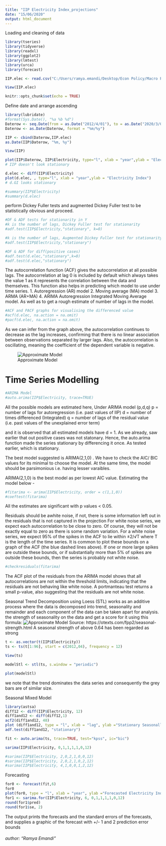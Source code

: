 ---
title: "IIP Electricity Index_projections"
date: "15/06/2020"
output: html_document
---

Loading and cleaning of data

```{r setup, include=FALSE}
library(tseries)
library(tidyverse)
library(readxl)
library(ggplot2)
library(lmtest)
library(urca)
library(forecast)

IIP.elec <- read.csv("C:/Users/ramya.emandi/Desktop/Econ Policy/Macro Projections/IIP_load.csv")

View(IIP.elec)

knitr::opts_chunk$set(echo = TRUE)
```

Define date and arrange ascending 
```{r}
library(lubridate)
#format(Sys.Date(), "%a %b %d")
Daterow <- seq.Date(from = as.Date("2012/4/01"), to = as.Date("2020/3/01"), by = "month")
Daterow <- as.Date(Daterow, format = "%m/%y")

IIP <- cbind(Daterow,IIP.elec)
as.Date(IIP$Daterow, "%m, %y")

View(IIP)
```

```{r}
plot(IIP$Daterow, IIP$Electricity, type="l", xlab = "year",ylab = "Electricity Index")
# IIP doesn't look stationary 
```


```{r}
d.elec <- diff(IIP$Electricity)
plot(d.elec, , type="l", xlab = "year",ylab = "Electricity Index")
# d.GI looks stationary 
```

```{r}
#summary(IIP$Electricity)
#summary(d.elec)
```

perform Dickey Fuller tests and augmented Dickey Fuller test to be statistically obvious and proceed.

```{r}
#DF & ADF tests for stationarity in Y 
#k is the number of lags, Dickey Fuller test for stationarity
#adf.test(IIP$Electricity,"stationary", k=0)

#k is the number of lags, Augmented Dickey Fuller test for stationarity
#adf.test(IIP$Electricity,"stationary")

#DF & ADF for diff(positive cases)
#adf.test(d.elec,"stationary",k=0)
#adf.test(d.elec,"stationary")
```

The autocorrelation function (ACF) gives the autocorrelation at all possible lags. The autocorrelation at lag 0 is included by default which always takes the value 1 as it represents the correlation between the data and themselves. This function also helps in predicting which model to use under time series. 1. Autoregression (AR) model 2. Moving average (MA) model 3. ARMA (AR+MA) 4. ARIMA Autoregression Integrated Moving Average model. As well as to get a rough estimate of number of lags in the model.
```{r}
#ACF and PACF graphs for visualising the differenced value 
#acf(d.elec, na.action = na.omit)
#pacf(d.elec, na.action = na.omit)
```
As we can infer from the graph above, the autocorrelation continues to decrease as the lag increases, confirming that there is no linear association between observations separated by larger lags. Also, the autocorrelation is oscillating, meaning the coefficient of the dependent variable is negative. 

![Approximate Model](C:/Users/ramya.emandi/Pictures/ACF_PACF.png)

# Time Series Modelling
```{r}
#ARIMA Model
#auto.arima(IIP$Electricity, trace=TRUE) 
```

All the possible models are estimated here, Under ARIMA model (p,d,q)
p = number of lags for autoregression (i.e. past values of IIP)
d = number of times differenced (Integrated)
q = number of lags of the residual value (i.e. past values of the unexplained error term)

and it is observed that all estimated models have d = 1. As we already, saw earlier that out positive cases was not statonary. Hence, the auto.arima function made the series stationary by differencing it once. As tested earlier, which is stationary.

The best model suggested is ARIMA(2,1,0) . We have to check the AIC/ BIC values for its minimal to choose the model. At the same time, the model should be parsimonious i.e. having lesser varaibles. 

ARIMA(2,1,0) is the best model as per lowest AIC value. Estimating the model below -

```{r}
#fitarima <- arima(IIP$Electricity, order = c(1,1,0))
#coeftest(fitarima)
```

All the estimates are significant with p values < 0.05. 

Residuals should be awhite noise, if not, there is some information left out in the residuals that is not captured in the projection
For white noise series, we expect each autocorrelation to be close to zero. Of course, they will not be exactly equal to zero as there is some random variation. For a white noise series, we expect 95% of the spikes in the ACF to lie within ±2/√T  where  T is the length of the time series. It is common to plot these bounds on a graph of the ACF (the blue dashed lines above). If one or more large spikes are outside these bounds, or if substantially more than 5% of spikes are outside these bounds, then the series is probably not white noise.
```{r}
#checkresiduals(fitarima)
```
The ACF plot of the residuals from the ARIMA model shows that all autocorrelations are not within the threshold limits, indicating that the residuals are not behaving like white noise. A portmanteau test returns a small p-value, also suggesting that the residuals are not white noise.

Seasonal Trend Decomposition using Loess (STL) works as an additive process where the data is decomposed into trend, seasonality and remainder and each component of the data can be taken apart for analysis.
 the strength of seasonality on the data and get a score for it using this formula:
![Approximate Model](C:/Users/ramya.emandi/Pictures/seasonality.png)
Source: https://otexts.com/fpp2/seasonal-strength.html
A seasonal strength of above 0.64 has been regarded as strong

```{r}
t <- as.vector(t(IIP$Electricity))
ts <- ts(t[1:96], start = c(2012,04), frequency = 12)

View(ts)

modelStl <- stl(ts, s.window = "periodic")

plot(modelStl)
```
we note that the trend dominates the data series and consequently the grey bars are of similar size.

Seasonal Mixed Model

```{r}
library(astsa)
diff12 <- diff(IIP$Electricity, 12)
diff1and12 <- diff(diff12,1)
acf2(diff1and12, 48)
plot (diff1and12, type = "l", xlab = "lag", ylab ="Stationary Seasonally adjusted Electricity Index")
adf.test(diff1and12, "stationary")
```

```{r}
fit <- auto.arima(ts, trace=TRUE, test="kpss", ic="bic")

sarima(IIP$Electricity, 0,1,1,1,1,0,12)

#sarima(IIP$Electricity, 2,0,2,1,0,0,12)
#sarima(IIP$Electricity, 2,0,2,1,0,2,12)
#sarima(IIP$Electricity, 4,1,0,0,1,2,12)

```

Forecasting
```{r}
for0 <- forecast(fit,6)
for0
plot(for0, type = "l", xlab = "year", ylab ="Forecasted Electricity Index")
for1 <- sarima.for(IIP$Electricity, 6, 0,1,1,1,1,0,12)
round(for1$pred)
round(for1$se, 2)
```
The output prints the forecasts and the standard errors of the forecasts, and supplies a graphic of the forecast with +/- 1 and 2 prediction error bounds


###### author: "Ramya Emandi"

